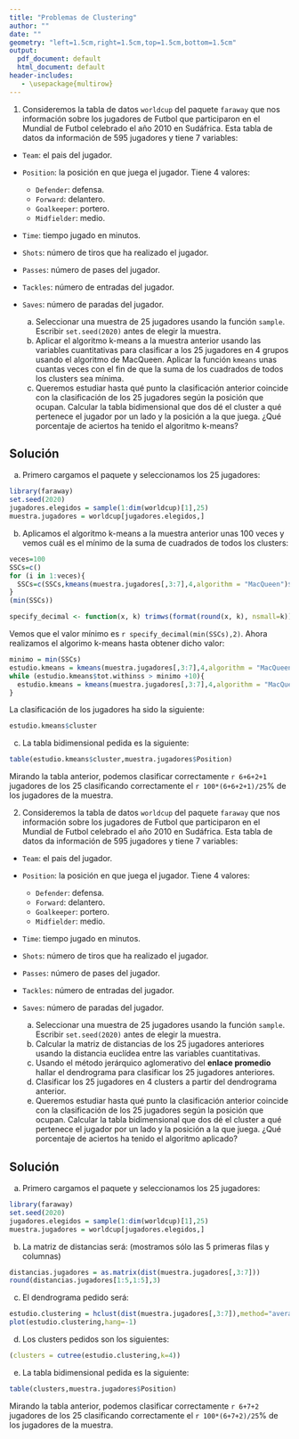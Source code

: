 ```yaml
---
title: "Problemas de Clustering"
author: ""
date: ""
geometry: "left=1.5cm,right=1.5cm,top=1.5cm,bottom=1.5cm"
output:
  pdf_document: default
  html_document: default
header-includes:
   - \usepackage{multirow}
---
```


1. Consideremos la tabla de datos `worldcup` del paquete `faraway` que nos información sobre los jugadores de Futbol que participaron en el Mundial de Futbol celebrado el año 2010 en Sudáfrica.
Esta tabla de datos da información de 595 jugadores y tiene 7 variables:
* `Team`: el pais del jugador.
* `Position`: la posición en que juega el jugador. Tiene 4 valores:
  * `Defender`: defensa.
  * `Forward`: delantero.
  * `Goalkeeper`: portero.
  * `Midfielder`: medio.
* `Time`: tiempo jugado en minutos.
* `Shots`: número de tiros que ha realizado el jugador.
* `Passes`: número de pases del jugador.
* `Tackles`: número de entradas del jugador.
* `Saves`: número de paradas del jugador.

    a) Seleccionar una muestra de 25 jugadores usando la función `sample`. Escribir `set.seed(2020)` antes de elegir la muestra.
    a) Aplicar el algoritmo k-means a la muestra anterior usando las variables cuantitativas para clasificar a los 25 jugadores en 4 grupos usando el algoritmo de MacQueen. Aplicar la función `kmeans` unas cuantas veces con el fin de que la suma de los cuadrados de todos los clusters sea mínima.
    a) Queremos estudiar hasta qué punto la clasificación anterior coincide con la clasificación de los 25 jugadores según la posición que ocupan. Calcular la tabla bidimensional que dos dé el cluster a qué pertenece el jugador por un lado y la posición a la que juega. ¿Qué porcentaje de aciertos ha tenido el algoritmo k-means?
    
## Solución

a) Primero cargamos el paquete y seleccionamos los 25 jugadores:
```r
library(faraway)
set.seed(2020)
jugadores.elegidos = sample(1:dim(worldcup)[1],25)
muestra.jugadores = worldcup[jugadores.elegidos,]
```

b) Aplicamos el algoritmo k-means a la muestra anterior unas 100 veces y vemos cuál es el mínimo de la suma de cuadrados de todos los clusters:
```r
veces=100
SSCs=c()
for (i in 1:veces){
  SSCs=c(SSCs,kmeans(muestra.jugadores[,3:7],4,algorithm = "MacQueen")$tot.withinss)
}
(min(SSCs))
```
```r
specify_decimal <- function(x, k) trimws(format(round(x, k), nsmall=k))
```


Vemos que el valor mínimo es `r specify_decimal(min(SSCs),2)`. Ahora realizamos el algorimo k-means hasta obtener dicho valor:
```r
minimo = min(SSCs)
estudio.kmeans = kmeans(muestra.jugadores[,3:7],4,algorithm = "MacQueen")
while (estudio.kmeans$tot.withinss > minimo +10){
  estudio.kmeans = kmeans(muestra.jugadores[,3:7],4,algorithm = "MacQueen")
}
```

\newpage

La clasificación de los jugadores ha sido la siguiente:
```r
estudio.kmeans$cluster
```

c) La tabla bidimensional pedida es la siguiente:
```r
table(estudio.kmeans$cluster,muestra.jugadores$Position)
```

Mirando la tabla anterior, podemos clasificar correctamente `r 6+6+2+1` jugadores de los 25 clasificando correctamente el `r 100*(6+6+2+1)/25`% de los jugadores de la muestra.

\newpage

2. Consideremos la tabla de datos `worldcup` del paquete `faraway` que nos información sobre los jugadores de Futbol que participaron en el Mundial de Futbol celebrado el año 2010 en Sudáfrica.
Esta tabla de datos da información de 595 jugadores y tiene 7 variables:
* `Team`: el pais del jugador.
* `Position`: la posición en que juega el jugador. Tiene 4 valores:
  * `Defender`: defensa.
  * `Forward`: delantero.
  * `Goalkeeper`: portero.
  * `Midfielder`: medio.
* `Time`: tiempo jugado en minutos.
* `Shots`: número de tiros que ha realizado el jugador.
* `Passes`: número de pases del jugador.
* `Tackles`: número de entradas del jugador.
* `Saves`: número de paradas del jugador.

    a) Seleccionar una muestra de 25 jugadores usando la función `sample`. Escribir `set.seed(2020)` antes de elegir la muestra.
    a) Calcular la matriz de distancias de los 25 jugadores anteriores usando la distancia euclídea entre las variables cuantitativas.
    a) Usando el método jerárquico aglomerativo del **enlace promedio** hallar el dendrograma para clasificar los 25 jugadores anteriores.
    a) Clasificar los 25 jugadores en 4 clusters a partir del dendrograma anterior.
    a) Queremos estudiar hasta qué punto la clasificación anterior coincide con la clasificación de los 25 jugadores según la posición que ocupan. Calcular la tabla bidimensional que dos dé el cluster a qué pertenece el jugador por un lado y la posición a la que juega. ¿Qué porcentaje de aciertos ha tenido el algoritmo aplicado?
    
## Solución

a) Primero cargamos el paquete y seleccionamos los 25 jugadores:
```r
library(faraway)
set.seed(2020)
jugadores.elegidos = sample(1:dim(worldcup)[1],25)
muestra.jugadores = worldcup[jugadores.elegidos,]
```

b) La matriz de distancias será: (mostramos sólo las 5 primeras filas y columnas)
```r
distancias.jugadores = as.matrix(dist(muestra.jugadores[,3:7]))
round(distancias.jugadores[1:5,1:5],3)
```
c) El dendrograma pedido será:
```r
estudio.clustering = hclust(dist(muestra.jugadores[,3:7]),method="average")
plot(estudio.clustering,hang=-1)
```

d) Los clusters pedidos son los siguientes:
```r
(clusters = cutree(estudio.clustering,k=4))
```
e) La tabla bidimensional pedida es la siguiente:
```r
table(clusters,muestra.jugadores$Position)
```
Mirando la tabla anterior, podemos clasificar correctamente `r 6+7+2` jugadores de los 25 clasificando correctamente el `r 100*(6+7+2)/25`% de los jugadores de la muestra.